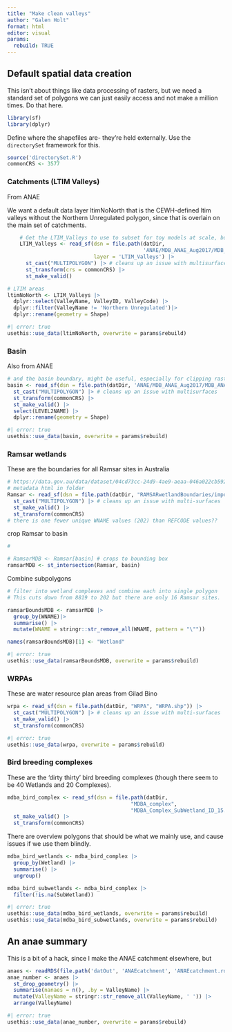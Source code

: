 ```yaml
---
title: "Make clean valleys"
author: "Galen Holt"
format: html
editor: visual
params:
  rebuild: TRUE
---
```


## Default spatial data creation

This isn't about things like data processing of rasters, but we need a standard set of polygons we can just easily access and not make a million times. Do that here.

```r
library(sf)
library(dplyr)
```

Define where the shapefiles are- they're held externally. Use the `directorySet` framework for this.

```r
source('directorySet.R')
commonCRS <- 3577
```

### Catchments (LTIM Valleys)

From ANAE

We want a default data layer ltimNoNorth that is the CEWH-defined ltim valleys without the Northern Unregulated polygon, since that is overlain on the main set of catchments.

```r
    # Get the LTIM_Valleys to use to subset for toy models at scale, but not enormous scale
    LTIM_Valleys <- read_sf(dsn = file.path(datDir,
                                            'ANAE/MDB_ANAE_Aug2017/MDB_ANAE.gdb'),
                            layer = 'LTIM_Valleys') |>
      st_cast("MULTIPOLYGON") |> # cleans up an issue with multisurfaces
      st_transform(crs = commonCRS) |>
      st_make_valid()
```

```r
# LTIM areas
ltimNoNorth <- LTIM_Valleys |>
  dplyr::select(ValleyName, ValleyID, ValleyCode) |> 
  dplyr::filter(ValleyName != 'Northern Unregulated')|> 
  dplyr::rename(geometry = Shape)


```

```r
#| error: true
usethis::use_data(ltimNoNorth, overwrite = params$rebuild)
```

### Basin

Also from ANAE

```r
# and the basin boundary, might be useful, especially for clipping rasters
basin <- read_sf(dsn = file.path(datDir, 'ANAE/MDB_ANAE_Aug2017/MDB_ANAE.gdb'), layer = 'MDB_Boundary') |>
  st_cast("MULTIPOLYGON") |> # cleans up an issue with multisurfaces
  st_transform(commonCRS) |>
  st_make_valid() |>
  select(LEVEL2NAME) |> 
  dplyr::rename(geometry = Shape)
```

```r
#| error: true
usethis::use_data(basin, overwrite = params$rebuild)
```

### Ramsar wetlands

These are the boundaries for all Ramsar sites in Australia

```r
# https://data.gov.au/data/dataset/04cd73cc-24d9-4ae9-aeaa-046a022cb592
# metadata html in folder
Ramsar <- read_sf(dsn = file.path(datDir, "RAMSARwetlandBoundaries/important_wetlands.shp")) |>
  st_cast("MULTIPOLYGON") |> # cleans up an issue with multi-surfaces
  st_make_valid() |> 
  st_transform(commonCRS)
# there is one fewer unique WNAME values (202) than REFCODE values??
```

crop Ramsar to basin

```r
#

# RamsarMDB <- Ramsar[basin] # crops to bounding box
ramsarMDB <- st_intersection(Ramsar, basin)

```

Combine subpolygons

```r
# filter into wetland complexes and combine each into single polygon
# This cuts down from 8819 to 202 but there are only 16 Ramsar sites. 

ramsarBoundsMDB <- ramsarMDB |>
  group_by(WNAME)|>
  summarise() |> 
  mutate(WNAME = stringr::str_remove_all(WNAME, pattern = "\""))

names(ramsarBoundsMDB)[1] <- "Wetland"
```

```r
#| error: true
usethis::use_data(ramsarBoundsMDB, overwrite = params$rebuild)
```

### WRPAs

These are water resource plan areas from Gilad Bino

```r
wrpa <- read_sf(dsn = file.path(datDir, "WRPA", "WRPA.shp")) |> 
  st_cast("MULTIPOLYGON") |> # cleans up an issue with multi-surfaces
  st_make_valid() |>
  st_transform(commonCRS)
```

```r
#| error: true
usethis::use_data(wrpa, overwrite = params$rebuild)
```

### Bird breeding complexes

These are the 'dirty thirty' bird breeding complexes (though there seem to be 40 Wetlands and 20 Complexes).

```r
mdba_bird_complex <- read_sf(dsn = file.path(datDir,
                                        "MDBA_complex",
                                        "MDBA_Complex_SubWetland_ID_15.shp")) |> 
  st_make_valid() |> 
  st_transform(commonCRS)
```

There are overview polygons that should be what we mainly use, and cause issues if we use them blindly.

```r
mdba_bird_wetlands <- mdba_bird_complex |>
  group_by(Wetland) |> 
  summarise() |> 
  ungroup()

mdba_bird_subwetlands <- mdba_bird_complex |> 
  filter(!is.na(SubWetland))

```

```r
#| error: true
usethis::use_data(mdba_bird_wetlands, overwrite = params$rebuild)
usethis::use_data(mdba_bird_subwetlands, overwrite = params$rebuild)
```

## An anae summary

This is a bit of a hack, since I make the ANAE catchment elsewhere, but

```r
anaes <- readRDS(file.path('datOut', 'ANAEcatchment', 'ANAEcatchment.rds'))
anae_number <- anaes |> 
  st_drop_geometry() |> 
  summarise(nanaes = n(), .by = ValleyName) |> 
  mutate(ValleyName = stringr::str_remove_all(ValleyName, ' ')) |> 
  arrange(ValleyName)
```

```r
#| error: true
usethis::use_data(anae_number, overwrite = params$rebuild)
```
